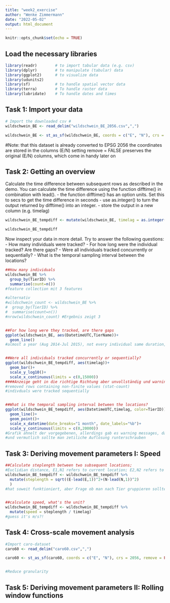 ```yaml
---
title: "week2_exercise"
author: "Wenke Zimmermann"
date: "2022-05-02"
output: html_document
---
```


```r
knitr::opts_chunk$set(echo = TRUE)
```


## Load the necessary libraries ###
```r
library(readr)        # to import tabular data (e.g. csv)
library(dplyr)        # to manipulate (tabular) data
library(ggplot2)      # to visualize data
library(udunits2)
library(sf)           # to handle spatial vector data
library(terra)        # To handle raster data
library(lubridate)    # To handle dates and times
```

## Task 1: Import your data
```r
# Import the downloaded csv #
wildschwein_BE <- read_delim("wildschwein_BE_2056.csv",",")

wildschwein_BE <- st_as_sf(wildschwein_BE, coords = c("E", "N"), crs = 2056, remove = FALSE)
```
#Note:
that this dataset is already converted to EPSG 2056
the coordinates are stored in the columns (E/N)
setting remove = FALSE preserves the original (E/N) columns, which come in handy later on


## Task 2: Getting an overview
Calculate the time difference between subsequent rows as described in the demo. You can calculate the time difference using the function difftime() in combination with lead().
- the function difftime() has an option units. Set this to secs to get the time difference in seconds
- use as.integer() to turn the output returned by difftime() into an integer.
- store the output in a new column (e.g. timelag)
```r
wildschwein_BE_tempdiff <- mutate(wildschwein_BE, timelag = as.integer(difftime(lead(DatetimeUTC),DatetimeUTC, units = "sec")))

wildschwein_BE_tempdiff
```

Now inspect your data in more detail. Try to answer the following questions:
- How many individuals were tracked?
- For how long were the individual tracked? Are there gaps?
- Were all individuals tracked concurrently or sequentially?
- What is the temporal sampling interval between the locations?
```r
##How many individuals
wildschwein_BE %>%
  group_by(TierID) %>%
  summarise(count=n())
#feature collection mit 3 features

#alternativ
#wildschwein_count <- wildschwein_BE %>%
#  group_by(TierID) %>%
#  summarise(count=n())
#nrow(wildschwein_count) #Ergebnis zeigt 3


##For how long were they tracked, are there gaps
ggplot(wildschwein_BE, aes(DatetimeUTC,TierName))+
  geom_line()
#almost a year (Aug 2014-Jul 2015), not every individual same duration, without gaps


##Were all individuals tracked concurrently or sequentially?
ggplot(wildschwein_BE_tempdiff, aes(timelag))+
  geom_bar()+
  scale_y_log10()+
  scale_x_continuous(limits = c(0,15000))
####Anzeige geht in die richtige Richtung aber unvollständig und warning message
#removed rows containing non-finite values (stat-count)
#indivduals were tracked sequentially


##What is the temporal sampling interval between the locations?
ggplot(wildschwein_BE_tempdiff, aes(DatetimeUTC,timelag, color=TierID))+
  geom_line()+
  geom_point()+
  scale_x_datetime(date_breaks="1 month", date_labels="%b")+
  scale_y_continuous(limits = c(0,20000))
#Grafik ähnelt der vorgegebenen, allerdings gab es warning messages, dass missing values removed
#und vermutlich sollte man zetiliche Auflösung runterschrauben

```


## Task 3: Deriving movement parameters I: Speed
```r
##Calculate steplength between two subsequent locations;
#Euclidian distance, E1,N1 refers to current location; E2,N2 refers to consecutive location
wildschwein_BE_tempdiff <- wildschwein_BE_tempdiff %>%
  mutate(steplength = sqrt((E-lead(E,1))^2+(N-lead(N,1))^2)
  )
#hat soweit funktioniert, aber Frage ob man nach Tier gruppieren sollte?!


##calculate speed, what's the unit?
wildschwein_BE_tempdiff <- wildschwein_BE_tempdiff %>%
  mutate(speed = steplength / timelag)
#guess it's m/s?!

```


## Task 4: Cross-scale movement analysis
```r
#Import caro-dataset
caro60 <- read_delim("caro60.csv",",")

caro60 <- st_as_sf(caro60, coords = c("E", "N"), crs = 2056, remove = FALSE)


#Reduce granularity


```


## Task 5: Deriving movement parameters II: Rolling window functions
```r

```


